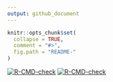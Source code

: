 ```yaml
---
output: github_document
---
```


<!-- README.md is generated from README.Rmd. Please edit that file -->

```r
knitr::opts_chunk$set(
  collapse = TRUE,
  comment = "#>",
  fig.path = "README-"
)
```


<!-- badges: start -->
[![R-CMD-check](https://github.com/mayssaharfouch/RPackVGL/workflows/R-CMD-check/badge.svg)](https://github.com/mayssaharfouch/RPackVGL/actions/workflows/R-CMD-check.yaml)
[![R-CMD-check](https://github.com/mayssaharfouch/RPackVGL/workflows/R-CMD-check/badge.svg)](https://github.com/mayssaharfouch/RPackVGL/actions)
<!-- badges: end -->
  
